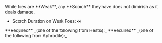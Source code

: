 
<Box>
While foes are **Weak**, any **Scorch** they have does not diminish as it deals damage.

- Scorch Duration on Weak Foes: <span className="text-2xl">**∞**</span>

</Box>

<Callout>
  **Required** _(one of the following from Hestia):_
  <BoonGrid
    boons={[
      DbBoons.Hestia.flameStrike,
      DbBoons.Hestia.flameFlourish,
      DbBoons.Hestia.smolderRing,
    ]}
  />
</Callout>

<Callout>
  **Required** _(one of the following from Aphrodite):_
  <BoonGrid
    boons={[
      DbBoons.Aphrodite.raptureRing,
      DbBoons.Aphrodite.passionRush,
      DbBoons.Aphrodite.glamourGain,
    ]}
  />
</Callout>

